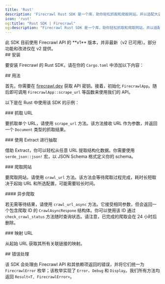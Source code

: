 ```yaml
---
title: 'Rust'
description: 'Firecrawl Rust SDK 是一个库，助你轻松抓取和爬取网站，并以适配大语言模型（LLM）的格式输出数据。'
icon: 'rust'
og:title: "Rust SDK | Firecrawl"
og:description: "Firecrawl Rust SDK 是一个库，助你轻松抓取和爬取网站，并以适配大语言模型（LLM）的格式输出数据。"
---
```



<Warning>
  此 SDK 目前使用 Firecrawl API 的 **v1** 版本，并非最新（v2 已可用）。部分功能和改进仅在 v2 提供。
</Warning>


<div id="installation">
  ## 安装
</div>

要安装 Firecrawl 的 Rust SDK，请在你的 `Cargo.toml` 中添加以下内容：

<InstallationRust />

<div id="usage">
  ## 用法
</div>

首先，你需要在 [firecrawl.dev](https://firecrawl.dev) 获取 API 密钥。接着，初始化 `FirecrawlApp`。随后即可调用 `FirecrawlApp::scrape_url` 等函数来使用我们的 API。

以下是在 Rust 中使用该 SDK 的示例：

<ScrapeAndCrawlRustExample />

<div id="scraping-a-url">
  ### 抓取 URL
</div>

要抓取单个 URL，请使用 `scrape_url` 方法。该方法接收 URL 作为参数，并返回一个 `Document` 类型的抓取结果。

<ScrapeRustShort />

<div id="scraping-with-extract">
  ### 使用 Extract 进行抽取
</div>

借助 Extract，你可以轻松从任意 URL 提取结构化数据。你需要使用 `serde_json::json!` 宏，以 JSON Schema 格式定义你的 schema。

<LLMExtractRust />

<div id="crawling-a-website">
  ### 爬取网站
</div>

要爬取网站，请使用 `crawl_url` 方法。该方法会等待爬取过程完成，耗时长短取决于起始 URL 和所选配置，可能需要较长时间。

<CrawlRustShort />

<div id="crawling-asynchronously">
  #### 异步爬取
</div>

若无需等待结果，请使用 `crawl_url_async` 方法。它接受相同参数，但会返回一个包含爬取 ID 的 `CrawlAsyncRespone` 结构体。你可以使用该 ID 通过 `check_crawl_status` 方法随时查询状态。请注意，已完成的爬取会在 24 小时后删除。

<CrawlAsyncRustShort />

<div id="map-a-url">
  ### 映射 URL
</div>

从起始 URL 获取其所有关联链接的映射。

<MapRustShort />

<div id="error-handling">
  ## 错误处理
</div>

该 SDK 会处理由 Firecrawl API 和其依赖项返回的错误，并将它们统一为 `FirecrawlError` 枚举；该枚举实现了 `Error`、`Debug` 和 `Display`。我们所有方法均返回 `Result<T, FirecrawlError>`。